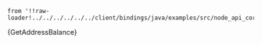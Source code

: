     from '!!raw-loader!../../../../../../client/bindings/java/examples/src/node_api_core/GetAddressBalance.java';

<CodeBlock className="language-java">
    {GetAddressBalance}
</CodeBlock>